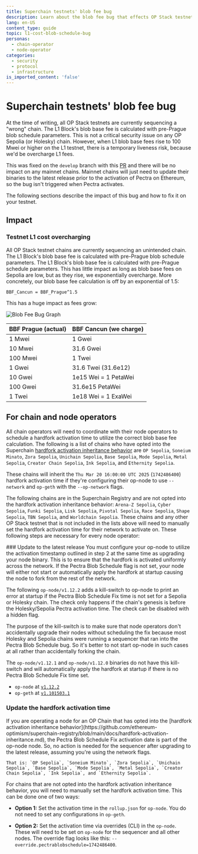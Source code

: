 ```yaml
---
title: Superchain testnets' blob fee bug
description: Learn about the blob fee bug that effects OP Stack testnets on the Superchain and how to fix it.
lang: en-US
content_type: guide
topic: l1-cost-blob-schedule-bug
personas:
  - chain-operator
  - node-operator
categories:
  - security
  - protocol
  - infrastructure
is_imported_content: 'false'
---
```



# Superchain testnets' blob fee bug

At the time of writing, all OP Stack testnets are currently sequencing a "wrong" chain. The L1 Block's blob base fee is calculated with pre-Prague blob schedule parameters. This is not a critical security issue on any OP Sepolia (or Holesky) chain. However, when L1 blob base fees rise to 100 Mwei or higher on the L1 testnet, there is a temporary liveness risk, because we'd be overcharge L1 fees.

This was fixed on the `develop` branch with this [PR](https://github.com/ethereum-optimism/optimism/pull/14500) and there will be no impact on any mainnet chains. Mainnet chains will just need to update their binaries to the latest release prior to the activation of Pectra on Ethereum, so the bug isn't triggered when Pectra activates.

The following sections describe the impact of this bug and how to fix it on your testnet.

## Impact

### Testnet L1 cost overcharging

All OP Stack testnet chains are currently sequencing an unintended chain. The L1 Block's blob base fee is calculated with pre-Prague blob schedule parameters. The L1 Block's blob base fee is calculated with pre-Prague schedule parameters. This has little impact as long as blob base fees on Sepolia are low, but as they rise, we exponentially overcharge. More concretely, our blob base fee calculation is off by an exponential of 1.5:

```
BBF_Cancun = BBF_Prague^1.5
```

This has a huge impact as fees grow:

<Image src="/img/notices/blob-fee-plot.png" alt="Blob Fee Bug Graph" width={600} height={600} />

| BBF Prague (actual) | BBF Cancun (we charge) |
| ------------------- | ---------------------- |
| 1 Mwei              | 1 Gwei                 |
| 10 Mwei             | 31.6 Gwei              |
| 100 Mwei            | 1 Twei                 |
| 1 Gwei              | 31.6 Twei (31.6e12)    |
| 10 Gwei             | 1e15 Wei = 1 PetaWei   |
| 100 Gwei            | 31.6e15 PetaWei        |
| 1 Twei              | 1e18 Wei = 1 ExaWei    |

## For chain and node operators

All chain operators will need to coordinate with their node operators to schedule a hardfork activation time to utilize the correct blob base fee calculation. The following is a list of chains who have opted into the Superchain [hardfork activation inheritance behavior](https://github.com/ethereum-optimism/superchain-registry/blob/main/docs/hardfork-activation-inheritance.md) are `OP Sepolia`, `Soneium Minato`, `Zora Sepolia`, `Unichain Sepolia`, `Base Sepolia`, `Mode Sepolia`, `Metal Sepolia`, `Creator Chain Sepolia`, `Ink Sepolia`, and `Ethernity Sepolia`.

These chains will inherit the `Thu Mar 20 16:00:00 UTC 2025` (`1742486400`) hardfork activation time if they're configuring their op-node to use `--network` and `op-geth` with the `--op-network` flags.

The following chains are in the Superchain Registry and are not opted into the hardfork activation inheritance behavior: `Arena-Z Sepolia`, `Cyber Sepolia`, `Funki Sepolia`, `Lisk Sepolia`, `Pivotal Sepolia`, `Race Sepolia`, `Shape Sepolia`, `TBN Sepolia`, and `Worldchain Sepolia`. These chains and any other OP Stack testnet that is not included in the lists above will need to manually set the hardfork activation time for their network to activate on. These following steps are necessary for every node operator:

<Steps>
  ### Update to the latest release

  <Callout type="warning">
    You must configure your op-node to utilize the activation timestamp outlined in step 2 at the same time as upgrading your node binary. This is to ensure that the hardfork is activated uniformly across the network. If the Pectra Blob Schedule flag is not set, your node will either not start or automatically apply the hardfork at startup causing the node to fork from the rest of the network.
  </Callout>

  The following `op-node/v1.12.2` adds a kill-switch to op-node to print an error at startup if the Pectra Blob Schedule Fix time is not set for a Sepolia or Holesky chain. The check only happens if the chain's genesis is before the Holesky/Sepolia Pectra activation time. The check can be disabled with a hidden flag.

  The purpose of the kill-switch is to make sure that node operators don't accidentally upgrade their nodes without scheduling the fix because most Holesky and Sepolia chains were running a sequencer that ran into the Pectra Blob Schedule bug. So it's better to not start op-node in such cases at all rather than accidentally forking the chain.

  The `op-node/v1.12.1` and `op-node/v1.12.0` binaries do not have this kill-switch and will automatically apply the hardfork at startup if there is no Pectra Blob Schedule Fix time set.

  *   `op-node` at [`v1.12.2`](https://github.com/ethereum-optimism/optimism/releases/tag/op-node%2Fv1.12.2)
  *   `op-geth` at [`v1.101503.1`](https://github.com/ethereum-optimism/op-geth/releases/tag/v1.101503.1)

  ### Update the hardfork activation time

  <Callout type="warning">
    If you are operating a node for an OP Chain that has opted into the [hardfork activation inheritance behavior](https://github.com/ethereum-optimism/superchain-registry/blob/main/docs/hardfork-activation-inheritance.md), the Pectra Blob Schedule Fix activation date is part of the op-node node. So, no action is needed for the sequencer after upgrading to the latest release, assuming you're using the network flags.

    That is: `OP Sepolia`, `Soneium Minato`, `Zora Sepolia`, `Unichain Sepolia`, `Base Sepolia`, `Mode Sepolia`, `Metal Sepolia`, `Creator Chain Sepolia`, `Ink Sepolia`, and `Ethernity Sepolia`.
  </Callout>

  For chains that are not opted into the hardfork activation inheritance behavior, you will need to manually set the hardfork activation time. This can be done one of two ways:

  *   **Option 1:** Set the activation time in the `rollup.json` for `op-node`. You do not need to set any configurations in `op-geth`.

  *   **Option 2:** Set the activation time via overrides (CLI) in the `op-node`. These will need to be set on `op-node` for the sequencer and all other nodes. The override flag looks like this: `--override.pectrablobschedule=1742486400`.
</Steps>
